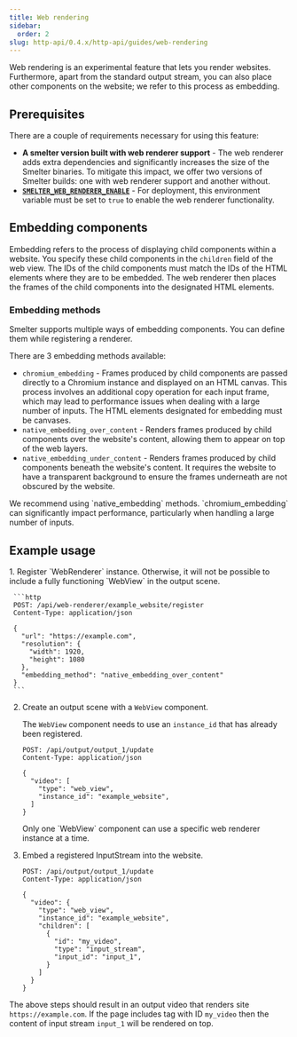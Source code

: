 ```yaml
---
title: Web rendering
sidebar:
  order: 2
slug: http-api/0.4.x/http-api/guides/web-rendering
---
```



Web rendering is an experimental feature that lets you render websites. Furthermore, apart from the standard output stream, you can also place other components on the website; we refer to this process as embedding.

## Prerequisites

There are a couple of requirements necessary for using this feature:

* **A smelter version built with web renderer support** - The web renderer adds extra dependencies and significantly increases the size of the Smelter binaries. To mitigate this impact, we offer two versions of Smelter builds: one with web renderer support and another without.
* **[`SMELTER_WEB_RENDERER_ENABLE`](/http-api/0.4.x/deployment/configuration#smelter_web_renderer_enable)** - For deployment, this environment variable must be set to `true` to enable the web renderer functionality.

## Embedding components

Embedding refers to the process of displaying child components within a website. You specify these child components in the `children` field of the web view. The IDs of the child components must match the IDs of the HTML elements where they are to be embedded. The web renderer then places the frames of the child components into the designated HTML elements.

### Embedding methods

Smelter supports multiple ways of embedding components. You can define them while registering a renderer.

There are 3 embedding methods available:

* `chromium_embedding` - Frames produced by child components are passed directly to a Chromium instance and displayed on an HTML canvas. This process involves an additional copy operation for each input frame, which may lead to performance issues when dealing with a large number of inputs. The HTML elements designated for embedding must be canvases.
* `native_embedding_over_content` - Renders frames produced by child components over the website's content, allowing them to appear on top of the web layers.
* `native_embedding_under_content` - Renders frames produced by child components beneath the website's content. It requires the website to have a transparent background to ensure the frames underneath are not obscured by the website.

<Aside type="caution">We recommend using `native_embedding` methods. `chromium_embedding` can significantly impact performance, particularly when handling a large number of inputs.</Aside>

## Example usage

<Steps>
  1. Register `WebRenderer` instance. Otherwise, it will not be possible to include a fully functioning `WebView` in the output scene.

     ```http
     POST: /api/web-renderer/example_website/register
     Content-Type: application/json

     {
       "url": "https://example.com",
       "resolution": {
         "width": 1920,
         "height": 1080
       },
       "embedding_method": "native_embedding_over_content"
     }
     ```

  2. Create an output scene with a `WebView` component.

     The `WebView` component needs to use an `instance_id` that has already been registered.

     ```http
     POST: /api/output/output_1/update
     Content-Type: application/json

     {
       "video": [
         "type": "web_view",
         "instance_id": "example_website",
       ]
     }
     ```

     <Aside type="caution">Only one `WebView` component can use a specific web renderer instance at a time.</Aside>

  3. Embed a registered InputStream into the website.

     ```http
     POST: /api/output/output_1/update
     Content-Type: application/json

     {
       "video": {
         "type": "web_view",
         "instance_id": "example_website",
         "children": [
           {
             "id": "my_video",
             "type": "input_stream",
             "input_id": "input_1",
           }
         ]
       }
     }
     ```
</Steps>

The above steps should result in an output video that renders site `https://example.com`.
If the page includes tag with ID `my_video` then the content of input stream `input_1` will
be rendered on top.
